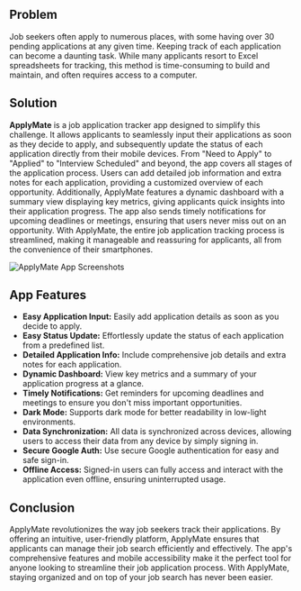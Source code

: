 ## Problem

Job seekers often apply to numerous places, with some having over 30 pending applications at any given time. Keeping track of each application can become a daunting task. While many applicants resort to Excel spreadsheets for tracking, this method is time-consuming to build and maintain, and often requires access to a computer.

## Solution

**ApplyMate** is a job application tracker app designed to simplify this challenge. It allows applicants to seamlessly input their applications as soon as they decide to apply, and subsequently update the status of each application directly from their mobile devices. From "Need to Apply" to "Applied" to "Interview Scheduled" and beyond, the app covers all stages of the application process. Users can add detailed job information and extra notes for each application, providing a customized overview of each opportunity. Additionally, ApplyMate features a dynamic dashboard with a summary view displaying key metrics, giving applicants quick insights into their application progress. The app also sends timely notifications for upcoming deadlines or meetings, ensuring that users never miss out on an opportunity. With ApplyMate, the entire job application tracking process is streamlined, making it manageable and reassuring for applicants, all from the convenience of their smartphones.

![ApplyMate App Screenshots](/data/projects/mdx/img/applymate-1.png)

## App Features

- **Easy Application Input:** Easily add application details as soon as you decide to apply.
- **Easy Status Update:** Effortlessly update the status of each application from a predefined list.
- **Detailed Application Info:** Include comprehensive job details and extra notes for each application.
- **Dynamic Dashboard:** View key metrics and a summary of your application progress at a glance.
- **Timely Notifications:** Get reminders for upcoming deadlines and meetings to ensure you don't miss important opportunities.
- **Dark Mode:** Supports dark mode for better readability in low-light environments.
- **Data Synchronization:** All data is synchronized across devices, allowing users to access their data from any device by simply signing in.
- **Secure Google Auth:** Use secure Google authentication for easy and safe sign-in.
- **Offline Access:** Signed-in users can fully access and interact with the application even offline, ensuring uninterrupted usage.

## Conclusion

ApplyMate revolutionizes the way job seekers track their applications. By offering an intuitive, user-friendly platform, ApplyMate ensures that applicants can manage their job search efficiently and effectively. The app's comprehensive features and mobile accessibility make it the perfect tool for anyone looking to streamline their job application process. With ApplyMate, staying organized and on top of your job search has never been easier.
